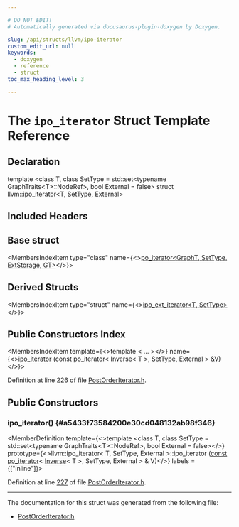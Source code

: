 ```yaml
---

# DO NOT EDIT!
# Automatically generated via docusaurus-plugin-doxygen by Doxygen.

slug: /api/structs/llvm/ipo-iterator
custom_edit_url: null
keywords:
  - doxygen
  - reference
  - struct
toc_max_heading_level: 3

---
```





# The `ipo_iterator` Struct Template Reference

<DoxygenPage pluginConfig={pluginConfig}>



## Declaration

<CodeBlock>template &lt;class T, class SetType = std::set&lt;typename GraphTraits&lt;T&gt;::NodeRef&gt;, bool External = false&gt;
struct llvm::ipo_iterator&lt;T, SetType, External&gt;</CodeBlock>

## Included Headers

<IncludesList>
<IncludesListItem
  filePath="llvm/ADT/PostOrderIterator.h"
  permalink="/docs/api/files/include/include/llvm/include/llvm/adt/postorderiterator-h"
  isLocal="true" />
</IncludesList>

## Base struct

<MembersIndex>

<MembersIndexItem
  type="class"
  name={<><a href="/docs/api/classes/llvm/po-iterator">po&#95;iterator&lt;GraphT, SetType, ExtStorage, GT&gt;</a></>}>
</MembersIndexItem>

</MembersIndex>

## Derived Structs

<MembersIndex>

<MembersIndexItem
  type="struct"
  name={<><a href="/docs/api/structs/llvm/ipo-ext-iterator">ipo&#95;ext&#95;iterator&lt;T, SetType&gt;</a></>}>
</MembersIndexItem>

</MembersIndex>

## Public Constructors Index

<MembersIndex>

<MembersIndexItem
  template={<>template &lt; ... &gt;</>}
  name={<><a href="#a5433f73584200e30cd048132ab98f346">ipo&#95;iterator</a> (const po&#95;iterator&lt; Inverse&lt; T &gt;, SetType, External &gt; &amp;V)</>}>
</MembersIndexItem>

</MembersIndex>


Definition at line 226 of file <a href="/docs/api/files/include/include/llvm/include/llvm/adt/postorderiterator-h">PostOrderIterator.h</a>.

<SectionDefinition>

## Public Constructors

### ipo&#95;iterator() {#a5433f73584200e30cd048132ab98f346}

<MemberDefinition
  template={<>template &lt;class T, class SetType = std::set&lt;typename GraphTraits&lt;T&gt;::NodeRef&gt;, bool External = false&gt;</>}
  prototype={<>llvm::ipo&#95;iterator&lt; T, SetType, External &gt;::ipo&#95;iterator (<a href="/docs/api/files/lib/lib/target/lib/target/aarch64/aarch64promoteconstant-cpp/#a90f8350fecae261c25be85d38b451bff">const</a> <a href="/docs/api/classes/llvm/po-iterator">po&#95;iterator</a>&lt; <a href="/docs/api/structs/llvm/inverse">Inverse</a>&lt; T &gt;, SetType, External &gt; &amp; V)</>}
  labels = {["inline"]}>

Definition at line <a href="/docs/api/files/include/include/llvm/include/llvm/adt/postorderiterator-h/#l00227">227</a> of file <a href="/docs/api/files/include/include/llvm/include/llvm/adt/postorderiterator-h">PostOrderIterator.h</a>.
</MemberDefinition>

</SectionDefinition>

<hr/>

The documentation for this struct was generated from the following file:

<ul>
<li><a href="/docs/api/files/include/include/llvm/include/llvm/adt/postorderiterator-h">PostOrderIterator.h</a></li>
</ul>

</DoxygenPage>

